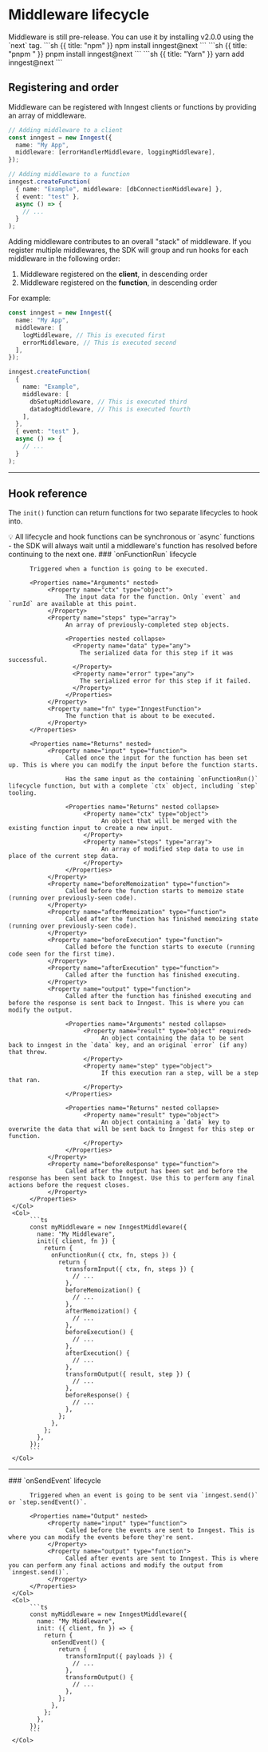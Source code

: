 # Middleware lifecycle <VersionBadge version="v2.0.0+" />

<Callout>
Middleware is still pre-release. You can use it by installing v2.0.0 using the `next` tag.

<CodeGroup forceTabs>
```sh {{ title: "npm" }}
npm install inngest@next
```
```sh {{ title: "pnpm " }}
pnpm install inngest@next
```
```sh {{ title: "Yarn" }}
yarn add inngest@next
```
</CodeGroup>
</Callout>

## Registering and order

Middleware can be registered with Inngest clients or functions by providing an array of middleware.

```ts
// Adding middleware to a client
const inngest = new Inngest({
  name: "My App",
  middleware: [errorHandlerMiddleware, loggingMiddleware],
});

// Adding middleware to a function
inngest.createFunction(
  { name: "Example", middleware: [dbConnectionMiddleware] },
  { event: "test" },
  async () => {
    // ...
  }
);
```

Adding middleware contributes to an overall "stack" of middleware. If you register multiple middlewares, the SDK will group and run hooks for each middleware in the following order:

1. Middleware registered on the **client**, in descending order
2. Middleware registered on the **function**, in descending order

For example:

```ts
const inngest = new Inngest({
  name: "My App",
  middleware: [
    logMiddleware, // This is executed first
    errorMiddleware, // This is executed second
  ],
});

inngest.createFunction(
  {
    name: "Example",
    middleware: [
      dbSetupMiddleware, // This is executed third
      datadogMiddleware, // This is executed fourth
    ],
  },
  { event: "test" },
  async () => {
    // ...
  }
);
```

---

## Hook reference

The `init()` function can return functions for two separate lifecycles to hook into.

<Callout>
💡 All lifecycle and hook functions can be synchronous or `async` functions - the SDK will always wait until a middleware's function has resolved before continuing to the next one.
</Callout>

<Row>
     <Col>
          ### `onFunctionRun` lifecycle

          Triggered when a function is going to be executed.

          <Properties name="Arguments" nested>
               <Property name="ctx" type="object">
                    The input data for the function. Only `event` and `runId` are available at this point.
               </Property>
               <Property name="steps" type="array">
                    An array of previously-completed step objects.

                    <Properties nested collapse>
                      <Property name="data" type="any">
                        The serialized data for this step if it was successful.
                      </Property>
                      <Property name="error" type="any">
                        The serialized error for this step if it failed.
                      </Property>
                    </Properties>
               </Property>
               <Property name="fn" type="InngestFunction">
                    The function that is about to be executed.
               </Property>
          </Properties>

          <Properties name="Returns" nested>
               <Property name="input" type="function">
                    Called once the input for the function has been set up. This is where you can modify the input before the function starts.

                    Has the same input as the containing `onFunctionRun()` lifecycle function, but with a complete `ctx` object, including `step` tooling.

                    <Properties name="Returns" nested collapse>
                         <Property name="ctx" type="object">
                              An object that will be merged with the existing function input to create a new input.
                         </Property>
                         <Property name="steps" type="array">
                              An array of modified step data to use in place of the current step data.
                         </Property>
                    </Properties>
               </Property>
               <Property name="beforeMemoization" type="function">
                    Called before the function starts to memoize state (running over previously-seen code).
               </Property>
               <Property name="afterMemoization" type="function">
                    Called after the function has finished memoizing state (running over previously-seen code).
               </Property>
               <Property name="beforeExecution" type="function">
                    Called before the function starts to execute (running code seen for the first time).
               </Property>
               <Property name="afterExecution" type="function">
                    Called after the function has finished executing.
               </Property>
               <Property name="output" type="function">
                    Called after the function has finished executing and before the response is sent back to Inngest. This is where you can modify the output.

                    <Properties name="Arguments" nested collapse>
                         <Property name="result" type="object" required>
                              An object containing the data to be sent back to inngest in the `data` key, and an original `error` (if any) that threw.
                         </Property>
                         <Property name="step" type="object">
                              If this execution ran a step, will be a step that ran.
                         </Property>
                    </Properties>

                    <Properties name="Returns" nested collapse>
                         <Property name="result" type="object">
                              An object containing a `data` key to overwrite the data that will be sent back to Inngest for this step or function.
                         </Property>
                    </Properties>
               </Property>
               <Property name="beforeResponse" type="function">
                    Called after the output has been set and before the response has been sent back to Inngest. Use this to perform any final actions before the request closes.
               </Property>
          </Properties>
     </Col>
     <Col>
          ```ts
          const myMiddleware = new InngestMiddleware({
            name: "My Middleware",
            init({ client, fn }) {
              return {
                onFunctionRun({ ctx, fn, steps }) {
                  return {
                    transformInput({ ctx, fn, steps }) {
                      // ...
                    },
                    beforeMemoization() {
                      // ...
                    },
                    afterMemoization() {
                      // ...
                    },
                    beforeExecution() {
                      // ...
                    },
                    afterExecution() {
                      // ...
                    },
                    transformOutput({ result, step }) {
                      // ...
                    },
                    beforeResponse() {
                      // ...
                    },
                  };
                },
              };
            },
          });
          ```
     </Col>
</Row>

---

<Row>
     <Col>
          ### `onSendEvent` lifecycle

          Triggered when an event is going to be sent via `inngest.send()` or `step.sendEvent()`.

          <Properties name="Output" nested>
               <Property name="input" type="function">
                    Called before the events are sent to Inngest. This is where you can modify the events before they're sent.
               </Property>
               <Property name="output" type="function">
                    Called after events are sent to Inngest. This is where you can perform any final actions and modify the output from `inngest.send()`.
               </Property>
          </Properties>
     </Col>
     <Col>
          ```ts
          const myMiddleware = new InngestMiddleware({
            name: "My Middleware",
            init: ({ client, fn }) => {
              return {
                onSendEvent() {
                  return {
                    transformInput({ payloads }) {
                      // ...
                    },
                    transformOutput() {
                      // ...
                    },
                  };
                },
              };
            },
          });
          ```
     </Col>
</Row>

